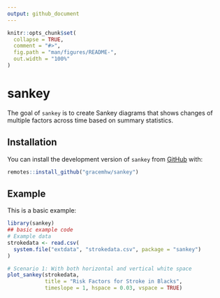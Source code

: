 ```yaml
---
output: github_document
---
```


<!-- README.md is generated from README.Rmd. Please edit that file -->

```r
knitr::opts_chunk$set(
  collapse = TRUE,
  comment = "#>",
  fig.path = "man/figures/README-",
  out.width = "100%"
)
```

# sankey

<!-- badges: start -->
<!-- badges: end -->

The goal of `sankey` is to create Sankey diagrams that shows changes of multiple factors across time based on summary statistics.

## Installation

You can install the development version of `sankey` from [GitHub](https://github.com/gracemhw/sankey) with:

``` r
remotes::install_github("gracemhw/sankey")
```

## Example

This is a basic example:

```r
library(sankey)
## basic example code
# Example data
strokedata <- read.csv(
  system.file("extdata", "strokedata.csv", package = "sankey")
)

# Scenario 1: With both horizontal and vertical white space
plot_sankey(strokedata,
            title = "Risk Factors for Stroke in Blacks",
            timeslope = 1, hspace = 0.03, vspace = TRUE)
```



